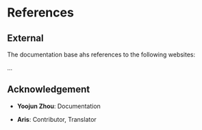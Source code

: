 # References

## External

The documentation base ahs references to the following websites:

...

## Acknowledgement

- **Yoojun Zhou**: Documentation

- **Aris**: Contributor, Translator